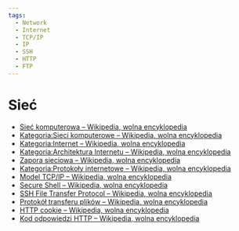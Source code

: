 ```yaml
---
tags:
  - Network
  - Internet
  - TCP/IP
  - IP
  - SSH
  - HTTP
  - FTP
---
```


# Sieć

- [Sieć komputerowa – Wikipedia, wolna encyklopedia](https://pl.wikipedia.org/wiki/Sie%C4%87_komputerowa)
- [Kategoria:Sieci komputerowe – Wikipedia, wolna encyklopedia](https://pl.wikipedia.org/wiki/Kategoria:Sieci_komputerowe)
- [Kategoria:Internet – Wikipedia, wolna encyklopedia](https://pl.wikipedia.org/wiki/Kategoria:Internet)
- [Kategoria:Architektura Internetu – Wikipedia, wolna encyklopedia](https://pl.wikipedia.org/wiki/Kategoria:Architektura_Internetu)
- [Zapora sieciowa – Wikipedia, wolna encyklopedia](https://pl.wikipedia.org/wiki/Zapora_sieciowa)
- [Kategoria:Protokoły internetowe – Wikipedia, wolna encyklopedia](https://pl.wikipedia.org/wiki/Kategoria:Protoko%C5%82y_internetowe)
- [Model TCP/IP – Wikipedia, wolna encyklopedia](https://pl.wikipedia.org/wiki/Model_TCP/IP)
- [Secure Shell – Wikipedia, wolna encyklopedia](https://pl.wikipedia.org/wiki/Secure_Shell)
- [SSH File Transfer Protocol – Wikipedia, wolna encyklopedia](https://pl.wikipedia.org/wiki/SSH_File_Transfer_Protocol)
- [Protokół transferu plików – Wikipedia, wolna encyklopedia](https://pl.wikipedia.org/wiki/Protok%C3%B3%C5%82_transferu_plik%C3%B3w)
- [HTTP cookie – Wikipedia, wolna encyklopedia](https://pl.wikipedia.org/wiki/HTTP_cookie)
- [Kod odpowiedzi HTTP – Wikipedia, wolna encyklopedia](https://pl.wikipedia.org/wiki/Kod_odpowiedzi_HTTP#Kody_odpowiedzi_protoko%C5%82u_HTTP_1.1_wraz_z_opisem)
